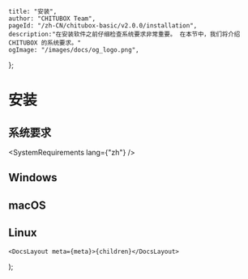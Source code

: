 
	title: "安装",
	author: "CHITUBOX Team",
	pageId: "/zh-CN/chitubox-basic/v2.0.0/installation",
	description:"在安装软件之前仔细检查系统要求非常重要。 在本节中，我们将介绍 CHITUBOX 的系统要求。"
	ogImage: "/images/docs/og_logo.png",
};

# 安装

## 系统要求

<SystemRequirements lang={"zh"} />

## Windows

## macOS

## Linux

	<DocsLayout meta={meta}>{children}</DocsLayout>
);
